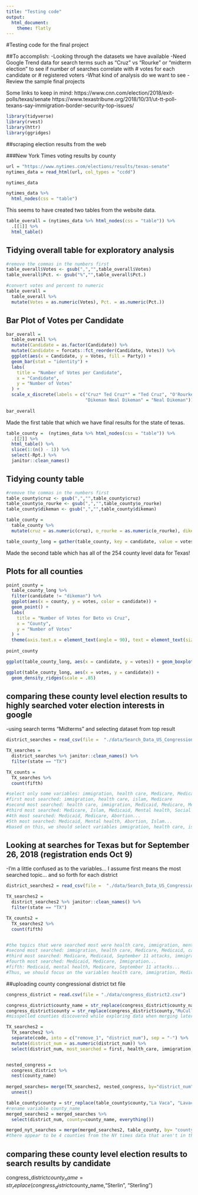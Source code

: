 ```yaml
---
title: "Testing code"
output: 
  html_document:
    theme: flatly
---
```

#Testing code for the final project

##To accomplish:
-Looking through the datasets we have available
-Need Google Trend data for search terms such as "Cruz" vs "Rourke" or "midterm election" to see if number of searches correlate with # votes for each candidate or # registered voters
-What kind of analysis do we want to see
-Review the sample final projects

Some links to keep in mind:
https://www.cnn.com/election/2018/exit-polls/texas/senate
https://www.texastribune.org/2018/10/31/ut-tt-poll-texans-say-immigration-border-security-top-issues/


```r
library(tidyverse)
library(rvest)
library(httr)
library(ggridges)

```

##scraping election results from the web

###New York Times voting results by county

```r

url = "https://www.nytimes.com/elections/results/texas-senate"
nytimes_data = read_html(url, col_types = "ccdd")

nytimes_data

```

```r
nytimes_data %>% 
  html_nodes(css = "table")

```
This seems to have created two tables from the website data.

```r

table_overall = (nytimes_data %>% html_nodes(css = "table")) %>% 
  .[[1]] %>%
  html_table()
```

## Tidying overall table for exploratory analysis

```r
#remove the commas in the numbers first
table_overall$Votes <- gsub(",","",table_overall$Votes)
table_overall$Pct. <- gsub("%","",table_overall$Pct.)

#convert votes and percent to numeric
table_overall = 
  table_overall %>% 
  mutate(Votes = as.numeric(Votes), Pct. = as.numeric(Pct.))
```

## Bar Plot of Votes per Candidate

```r
bar_overall =
  table_overall %>% 
  mutate(Candidate = as.factor(Candidate)) %>% 
  mutate(Candidate = forcats::fct_reorder(Candidate, Votes)) %>% 
  ggplot(aes(x = Candidate, y = Votes, fill = Party)) +
  geom_bar(stat = "identity") +
  labs(
    title = "Number of Votes per Candidate",
    x = "Candidate",
    y = "Number of Votes"
  ) +
  scale_x_discrete(labels = c("Cruz* Ted Cruz*" = "Ted Cruz", "O'Rourke Beto O'Rourke" = "Beto O'Rourke",
                              "Dikeman Neal Dikeman" = "Neal Dikeman"))
  
bar_overall
```



Made the first table that which we have final results for the state of texas.

```r

table_county =  (nytimes_data %>% html_nodes(css = "table")) %>% 
  .[[2]] %>%
  html_table() %>% 
  slice(1:(n() - 1)) %>% 
  select(-Rpt.) %>% 
  janitor::clean_names()

```

## Tidying county table

```r
#remove the commas in the numbers first
table_county$cruz <- gsub(",","",table_county$cruz)
table_county$o_rourke <- gsub(",","",table_county$o_rourke)
table_county$dikeman <- gsub(",","",table_county$dikeman)

table_county = 
  table_county %>% 
  mutate(cruz = as.numeric(cruz), o_rourke = as.numeric(o_rourke), dikeman = as.numeric(dikeman))

table_county_long = gather(table_county, key = candidate, value = votes, cruz:dikeman)
```


Made the second table which has all of the 254 county level data for Texas!

## Plots for all counties

```r
point_county =
  table_county_long %>% 
  filter(candidate != "dikeman") %>% 
  ggplot(aes(x = county, y = votes, color = candidate)) +
  geom_point() +
  labs(
    title = "Number of Votes for Beto vs Cruz",
    x = "County",
    y = "Number of Votes"
  ) +
  theme(axis.text.x = element_text(angle = 90), text = element_text(size = 3))
  
point_county

ggplot(table_county_long, aes(x = candidate, y = votes)) + geom_boxplot()

ggplot(table_county_long, aes(x = votes, y = candidate)) + 
  geom_density_ridges(scale = .85)
```


## comparing these county level election results to highly searched voter election interests in google
-using search terms "Midterms" and selecting dataset from top result

```r

district_searches = read_csv(file =  "./data/Search_Data_US_Congressional_District_04Nov2018.csv")

```


```r

TX_searches = 
  district_searches %>% janitor::clean_names() %>% 
  filter(state == "TX")

TX_counts = 
  TX_searches %>% 
  count(fifth)

#select only some variables: immigration, health care, Medicare, Medicaid 
#first most searched: immigration, health care, islam, Medicare
#second most searched: health care, immigration, Medicaid, Medicare, Mental Health, Offshore bank
#third most searched: Medicare, Islam, Medicaid, Mental health, Social security, September 11 attacks, Electoral college, Climate change
#4th most searched: Medicaid, Medicare, Abortion...
#5th most searched: Medicaid, Mental health, Abortion, Islam...
#based on this, we should select variables immigration, health care, islam, Medicare, Medicaid, Mental health, and Abortion. The others can be combined as "other"
```

## Looking at searches for Texas but for September 26, 2018 (registration ends Oct 9) 
-I'm a little confused as to the variables... I assume first means the most searched topic... and so forth for each district

```r

district_searches2 = read_csv(file =  "./data/Search_Data_US_Congressional_District_26Sep2018.csv")

```


```r

TX_searches2 = 
  district_searches2 %>% janitor::clean_names() %>% 
  filter(state == "TX")

TX_counts2 = 
  TX_searches2 %>% 
  count(fifth)


#the topics that were searched most were health care, immigration, mental health, united nations
#second most searched: immigration, health care, Medicare, Medicaid, capital punishment
#third most searched: Medicare, Medicaid, September 11 attacks, immigration, 
#fourth most searched: Medicaid, Medicare, Immigration...
#fifth: Medicaid, mental health, Medicare, September 11 attacks...
#Thus, we should focus on the variables health care, immigration, Medicare, Medicaid, Mental health, September 11 attacks
```

##uploading county congressional district txt file

```r

congress_district = read.csv(file = "./data/congress_district2.csv") 

congress_district$county_name = str_replace(congress_district$county_name,"Sterlin", "Sterling")
congress_district$county = str_replace(congress_district$county,"MuCulloch","McCulloch")
#misspelled counties discovered while exploring data when merging later on
```

```r
TX_searches2 =
  TX_searches2 %>% 
  separate(code, into = c("remove_1", "district_num"), sep = "-") %>% 
  mutate(district_num = as.numeric(district_num)) %>% 
  select(district_num, most_searched = first, health_care, immigration, medicare, medicaid,mental_health, september_11_attacks) 


nested_congress =
  congress_district %>% 
  nest(county_name) 
	
merged_searches= merge(TX_searches2, nested_congress, by="district_num", all=TRUE) %>% 
  unnest() 

table_county$county = str_replace(table_county$county,"La Vaca", "Lavaca")
#rename variable county_name
merged_searches2 = merged_searches %>% 
  select(district_num, county=county_name, everything())

merged_nyt_searches = merge(merged_searches2, table_county, by= "county", all=TRUE)
#there appear to be 4 counties from the NY times data that aren't in the other datasets...Sterling, DeWitt, Lavaca, and McCulloch. Sterling is in dictrict 11. DeWitt is in district 34, Lavaca is 27. McCulloch is


```

## comparing these county level election results to search results by candidate
congress_district$county_name = str_replace(congress_district$county_name,"Sterlin", "Sterling")
